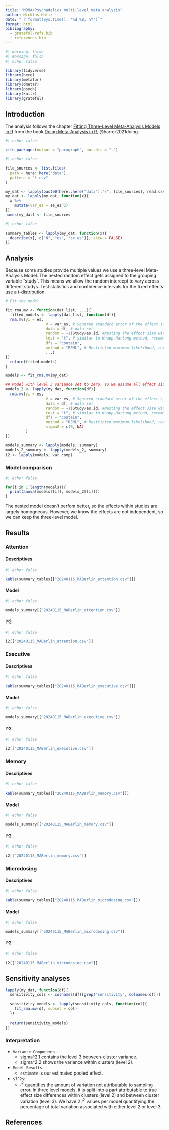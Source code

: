 ```yaml
---
title: "MDMA/Psychadelics multi-level meta analysis"
author: Nicklas Hafiz
date: "`r format(Sys.time(), '%d %B, %Y')`"
format: html
bibliography:
  - grateful-refs.bib
  - references.bib
---
```


```r
#| warning: false
#| message: false
#| echo: false

library(tidyverse)
library(here)
library(metafor)
library(dmetar)
library(psych)
library(knitr)
library(grateful)
```

## Introduction
The analysis follows the chapter [Fitting Three-Level Meta-Analysis Models in R](https://bookdown.org/MathiasHarrer/Doing_Meta_Analysis_in_R/multilevel-ma.html#multilevel-R) from the book [Doing Meta-Analysis in R](https://bookdown.org/MathiasHarrer/Doing_Meta_Analysis_in_R/), @harrer2021doing. 
```r
#| echo: false

cite_packages(output = "paragraph", out.dir = ".")
```

```r
#| echo: false

file_sources <- list.files(
  path = here::here("data"),
  pattern = "*.csv"
)

my_dat <- lapply(paste0(here::here("data"),"/", file_sources), read.csv)
my_dat <- lapply(my_dat, function(x){
  x %>%
    mutate(var_es = se_es^2)
})
names(my_dat) <- file_sources
```

```r
#| echo: false

summary_tables <- lapply(my_dat, function(x){
  describe(x[, c("N", "es", "se_es")], skew = FALSE)
})
```

## Analysis
Because some studies provide multiple values we use a three-level Meta-Analysis Model. The nested random effect gets assigned to the grouping variable "study". This means we allow the random intercept to vary across different studys. 
Test statistics and confidence intervals for the fixed effects use a t-distribution.  

```r
# Fit the model

fit_rma.mv <- function(dat_list, ...){
  fitted_models <- lapply(dat_list, function(df){
  rma.mv(yi = es,
                  V = var_es, # Squared standard error of the effect size
                  data = df, # data set
                  random = ~1|Study/es.id, #Nesting the effect size within the Studys
                  test = "t", # similar to Knapp-Hartung method, recommended
                  dfs = "contain",
                  method = "REML", # Restricted maximum-likelihood, recommended
                  ...)
})
  return(fitted_models)
}

models <- fit_rma.mv(my_dat)

## Model with level 3 variance set to zero, so we assume all effect sizes to be independent
models_2 <- lapply(my_dat, function(df){
  rma.mv(yi = es,
                  V = var_es, # Squared standard error of the effect size
                  data = df, # data set
                  random = ~1|Study/es.id, #Nesting the effect size within the Studys
                  test = "t", # similar to Knapp-Hartung method, recommended
                  dfs = "contain",
                  method = "REML", # Restricted maximum-likelihood, recommended
                  sigma2 = c(0, NA)         
         )
})

models_summary <- lapply(models, summary)
models_2_summary <- lapply(models_2, summary)
i2 <- lapply(models, var.comp)
```


### Model comparison
```r
#| echo: false

for(i in 1:length(models)){
  print(anova(models[[i]], models_2[[i]]))
}
```
The nested model doesn't perfom better, so the effects within studies are largely homogneous. However, we know the effects are not independent, so we can keep the three-level model. 

## Results
### Attention

#### Descriptives
```r
#| echo: false

kable(summary_tables[["20240115_MABerlin_attention.csv"]])
```

#### Model
```r
#| echo: false

models_summary[["20240115_MABerlin_attention.csv"]] 
```

#### I^2
```r
#| echo: false

i2[["20240115_MABerlin_attention.csv"]] 
```

### Executive
#### Descriptives
```r
#| echo: false

kable(summary_tables[["20240115_MABerlin_executive.csv"]])
```

#### Model
```r
#| echo: false

models_summary[["20240115_MABerlin_executive.csv"]]
```

#### I^2
```r
#| echo: false

i2[["20240115_MABerlin_executive.csv"]]
```

### Memory
#### Descriptives
```r
#| echo: false

kable(summary_tables[["20240115_MABerlin_memory.csv"]])
```

#### Model
```r
#| echo: false

models_summary[["20240115_MABerlin_memory.csv"]]
```

#### I^2
```r
#| echo: false

i2[["20240115_MABerlin_memory.csv"]]
```

### Microdosing

#### Descriptives
```r
#| echo: false

kable(summary_tables[["20240115_MABerlin_microdosing.csv"]])
```

#### Model
```r
#| echo: false

models_summary[["20240115_MABerlin_microdosing.csv"]]
```

#### I^2
```r
#| echo: false

i2[["20240115_MABerlin_microdosing.csv"]]
```

## Sensitivity analyses
```r

lapply(my_dat, function(df){
  sensitivity_cols <- colnames(df)[grep("sensitivity", colnames(df))]
  
  sensitivity_models <- lapply(sensitivity_cols, function(col){
    fit_rma.mv(df, subset = col)  
  })
  
  return(sensitivity_models)
})

```


### Interpretation

- `Variance Components`:
    * sigma^2.1 contains the level 3 between-cluster variance.
    * sigma^2.2 shows the variance within clusters (level 2).
- `Model Results`
    * `estimate` is our estimated pooled effect. 
- `$I^2$`: 
    * $I^2$ quantifies the amount of variation not attributable to sampling error. In three level models, it is split into a part attributable to true effect size differences within clusters (level 2) and between cluster variation (level 3). 
We have 2 $I^2$ values per model quantifying the percentage of total variation associated with either level 2 or level 3. 

## References
